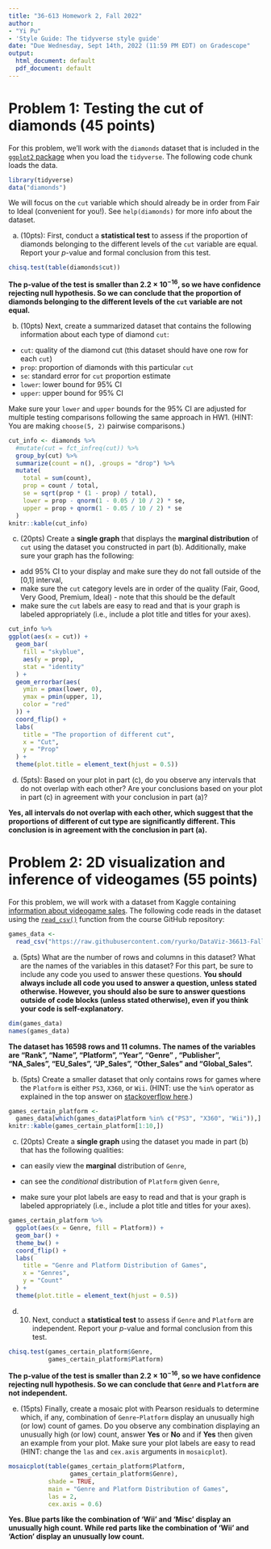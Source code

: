 ```yaml
---
title: "36-613 Homework 2, Fall 2022"
author:
- "Yi Pu"
- 'Style Guide: The tidyverse style guide'
date: "Due Wednesday, Sept 14th, 2022 (11:59 PM EDT) on Gradescope"
output:
  html_document: default
  pdf_document: default
---
```


# Problem 1: Testing the cut of diamonds (45 points)

For this problem, we'll work with the `diamonds` dataset that is included in the [`ggplot2` package](https://ggplot2.tidyverse.org/) when you load the `tidyverse`. The following code chunk loads the data.

```r
library(tidyverse)
data("diamonds")
```

We will focus on the `cut` variable which should already be in order from Fair to Ideal (convenient for you!). See `help(diamonds)` for more info about the dataset.

a. (10pts): First, conduct a __statistical test__ to assess if the proportion of diamonds belonging to the different levels of the `cut` variable are equal. Report your $p$-value and formal conclusion from this test.

```r
chisq.test(table(diamonds$cut))
```

**The p-value of the test is smaller than $2.2×10^{-16}$, so we have confidence rejecting null hypothesis. So we can conclude that the proportion of diamonds belonging to the different levels of the `cut` variable are not equal.**

b. (10pts) Next, create a summarized dataset that contains the following information about each type of diamond `cut`:

- `cut`: quality of the diamond cut (this dataset should have one row for each `cut`)
- `prop`: proportion of diamonds with this particular `cut`
- `se`: standard error for `cut` proportion estimate
- `lower`: lower bound for 95% CI
- `upper`: upper bound for 95% CI

Make sure your `lower` and `upper` bounds for the 95% CI are adjusted for multiple testing comparisons following the same approach in HW1. (HINT: You are making `choose(5, 2)` pairwise comparisons.)

```r
cut_info <- diamonds %>%
  #mutate(cut = fct_infreq(cut)) %>%
  group_by(cut) %>%
  summarize(count = n(), .groups = "drop") %>%
  mutate(
    total = sum(count),
    prop = count / total,
    se = sqrt(prop * (1 - prop) / total),
    lower = prop - qnorm(1 - 0.05 / 10 / 2) * se,
    upper = prop + qnorm(1 - 0.05 / 10 / 2) * se
  )
knitr::kable(cut_info)
```

c. (20pts) Create a __single graph__ that displays the __marginal distribution__ of `cut` using the dataset you constructed in part (b). Additionally, make sure your graph has the following:

- add 95% CI to your display and make sure they do not fall outside of the [0,1] interval,
- make sure the `cut` category levels are in order of the quality (Fair, Good, Very Good, Premium, Ideal) - note that this should be the default
- make sure the `cut` labels are easy to read and that is your graph is labeled appropriately (i.e., include a plot title and titles for your axes).

```r
cut_info %>% 
ggplot(aes(x = cut)) +
  geom_bar(
    fill = "skyblue",
    aes(y = prop),
    stat = "identity"
  ) +
  geom_errorbar(aes(
    ymin = pmax(lower, 0),
    ymax = pmin(upper, 1),
    color = "red"
  )) +
  coord_flip() +
  labs(
    title = "The proportion of different cut",
    x = "Cut",
    y = "Prop"
  ) +
  theme(plot.title = element_text(hjust = 0.5))
```

d. (5pts): Based on your plot in part (c), do you observe any intervals that do not overlap with each other? Are your conclusions based on your plot in part (c) in agreement with your conclusion in part (a)?

**Yes, all intervals do not overlap with each other, which suggest that the proportions of different of cut type are significantly different. This conclusion is in agreement with the conclusion in part (a).**

# Problem 2: 2D visualization and inference of videogames (55 points)

For this problem, we will work with a dataset from Kaggle containing [information about videogame sales](https://www.kaggle.com/datasets/gregorut/videogamesales?resource=download). The following code reads in the dataset using the [`read_csv()`](https://readr.tidyverse.org/reference/read_delim.html) function from the course GitHub repository:

```r
games_data <- 
  read_csv("https://raw.githubusercontent.com/ryurko/DataViz-36613-Fall22/main/data/vgsales.csv")
```

a. (5pts) What are the number of rows and columns in this dataset? What are the names of the variables in this dataset? For this part, be sure to include any code you used to answer these questions. **You should always include all code you used to answer a question, unless stated otherwise. However, you should also be sure to answer questions outside of code blocks (unless stated otherwise), even if you think your code is self-explanatory.**

```r
dim(games_data)
names(games_data)
```

**The dataset has 16598 rows and 11 columns. The names of the variables are "Rank", "Name", "Platform", "Year", "Genre" , "Publisher", "NA_Sales", "EU_Sales", "JP_Sales", "Other_Sales" and "Global_Sales".**

b. (5pts) Create a smaller dataset that only contains rows for games where the `Platform` is either `PS3`, `X360`, or `Wii`. (HINT: use the `%in%` operator as explained in the top answer on [stackoverflow here](https://stackoverflow.com/questions/25647470/filter-multiple-values-on-a-string-column-in-dplyr).)

```r
games_certain_platform <- 
  games_data[which(games_data$Platform %in% c("PS3", "X360", "Wii")),]
knitr::kable(games_certain_platform[1:10,])
```

c. (20pts) Create a __single graph__ using the dataset you made in part (b) that has the following qualities:

+ can easily view the __marginal__ distribution of `Genre`,

+ can see the _conditional_ distribution of `Platform` given `Genre`,

+ make sure your plot labels are easy to read and that is your graph is labeled appropriately (i.e., include a plot title and titles for your axes).

```r
games_certain_platform %>% 
  ggplot(aes(x = Genre, fill = Platform)) +
  geom_bar() + 
  theme_bw() +
  coord_flip() +
  labs(
    title = "Genre and Platform Distribution of Games",
    x = "Genres",
    y = "Count"
  ) +
  theme(plot.title = element_text(hjust = 0.5))
```

d. (10) Next, conduct a __statistical test__ to assess if `Genre` and `Platform` are independent. Report your $p$-value and formal conclusion from this test.

```r
chisq.test(games_certain_platform$Genre,
           games_certain_platform$Platform)
```

**The p-value of the test is smaller than $2.2×10^{-16}$, so we have confidence rejecting null hypothesis. So we can conclude that `Genre` and `Platform` are not independent.**

e. (15pts) Finally, create a mosaic plot with Pearson residuals to determine which, if any, combination of `Genre`-`Platform` display an unusually high (or low) count of games. Do you observe any combination displaying an unusually high (or low) count, answer __Yes__ or __No__ and if __Yes__ then given an example from your plot. Make sure your plot labels are easy to read (HINT: change the `las` and `cex.axis` arguments in `mosaicplot`).

```r
mosaicplot(table(games_certain_platform$Platform,
                 games_certain_platform$Genre),
           shade = TRUE,
           main = "Genre and Platform Distribution of Games",
           las = 2,
           cex.axis = 0.6)
```

**Yes. Blue parts like the combination of 'Wii' and 'Misc' display an unusually high count. While red parts like the combination of 'Wii' and 'Action' display an unusually low count. **